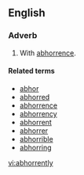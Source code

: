 ==English==

===Adverb===
{{en-adv}}

# With [[abhorrence]].

====Related terms====
*[[abhor]]
*[[abhorred]]
*[[abhorrence]]
*[[abhorrency]]
*[[abhorrent]]
*[[abhorrer]]
*[[abhorrible]]
*[[abhorring]]

[[vi:abhorrently]]